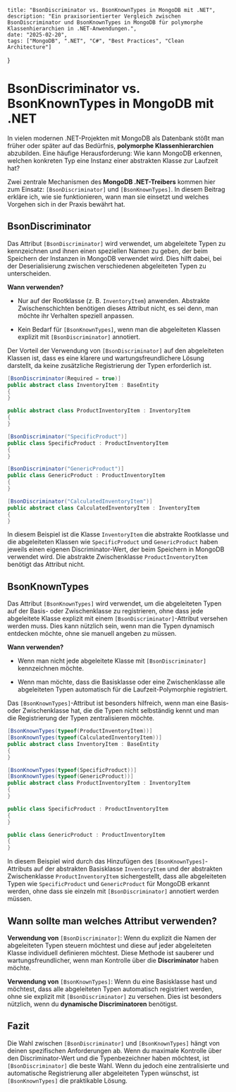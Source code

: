     title: "BsonDiscriminator vs. BsonKnownTypes in MongoDB mit .NET",
    description: "Ein praxisorientierter Vergleich zwischen BsonDiscriminator und BsonKnownTypes in MongoDB für polymorphe Klassenhierarchien in .NET-Anwendungen.",
    date: "2025-02-20",
    tags: ["MongoDB", ".NET", "C#", "Best Practices", "Clean Architecture"]
}

# BsonDiscriminator vs. BsonKnownTypes in MongoDB mit .NET
In vielen modernen .NET-Projekten mit MongoDB als Datenbank stößt man früher oder später auf das Bedürfnis, **polymorphe Klassenhierarchien** abzubilden. Eine häufige Herausforderung: Wie kann MongoDB erkennen, welchen konkreten Typ eine Instanz einer abstrakten Klasse zur Laufzeit hat?

Zwei zentrale Mechanismen des **MongoDB .NET-Treibers** kommen hier zum Einsatz: `[BsonDiscriminator]` und `[BsonKnownTypes]`. In diesem Beitrag erkläre ich, wie sie funktionieren, wann man sie einsetzt und welches Vorgehen sich in der Praxis bewährt hat.

## BsonDiscriminator
Das Attribut `[BsonDiscriminator]` wird verwendet, um abgeleitete Typen zu kennzeichnen und ihnen einen speziellen Namen zu geben, der beim Speichern der Instanzen in MongoDB verwendet wird. Dies hilft dabei, bei der Deserialisierung zwischen verschiedenen abgeleiteten Typen zu unterscheiden.

**Wann verwenden?**
- Nur auf der Rootklasse (z. B. `InventoryItem`) anwenden. Abstrakte Zwischenschichten benötigen dieses Attribut nicht, es sei denn, man möchte ihr Verhalten speziell anpassen.

- Kein Bedarf für `[BsonKnownTypes]`, wenn man die abgeleiteten Klassen explizit mit `[BsonDiscriminator]` annotiert.

Der Vorteil der Verwendung von `[BsonDiscriminator]` auf den abgeleiteten Klassen ist, dass es eine klarere und wartungsfreundlichere Lösung darstellt, da keine zusätzliche Registrierung der Typen erforderlich ist.

```c#
[BsonDiscriminator(Required = true)]
public abstract class InventoryItem : BaseEntity
{
}

public abstract class ProductInventoryItem : InventoryItem
{
}

[BsonDiscriminator("SpecificProduct")]
public class SpecificProduct : ProductInventoryItem
{
}

[BsonDiscriminator("GenericProduct")]
public class GenericProduct : ProductInventoryItem
{
}

[BsonDiscriminator("CalculatedInventoryItem")]
public abstract class CalculatedInventoryItem : InventoryItem
{
}
```
In diesem Beispiel ist die Klasse `InventoryItem` die abstrakte Rootklasse und die abgeleiteten Klassen wie `SpecificProduct` und `GenericProduct` haben jeweils einen eigenen Discriminator-Wert, der beim Speichern in MongoDB verwendet wird. Die abstrakte Zwischenklasse `ProductInventoryItem` benötigt das Attribut nicht.

## BsonKnownTypes
Das Attribut `[BsonKnownTypes]` wird verwendet, um die abgeleiteten Typen auf der Basis- oder Zwischenklasse zu registrieren, ohne dass jede abgeleitete Klasse explizit mit einem `[BsonDiscriminator]`-Attribut versehen werden muss. Dies kann nützlich sein, wenn man die Typen dynamisch entdecken möchte, ohne sie manuell angeben zu müssen.

**Wann verwenden?**
- Wenn man nicht jede abgeleitete Klasse mit `[BsonDiscriminator]` kennzeichnen möchte.

- Wenn man möchte, dass die Basisklasse oder eine Zwischenklasse alle abgeleiteten Typen automatisch für die Laufzeit-Polymorphie registriert.

Das `[BsonKnownTypes]`-Attribut ist besonders hilfreich, wenn man eine Basis- oder Zwischenklasse hat, die die Typen nicht selbständig kennt und man die Registrierung der Typen zentralisieren möchte.

```c#
[BsonKnownTypes(typeof(ProductInventoryItem))]
[BsonKnownTypes(typeof(CalculatedInventoryItem))]
public abstract class InventoryItem : BaseEntity
{
}

[BsonKnownTypes(typeof(SpecificProduct))]
[BsonKnownTypes(typeof(GenericProduct))]
public abstract class ProductInventoryItem : InventoryItem
{
}

public class SpecificProduct : ProductInventoryItem
{
}

public class GenericProduct : ProductInventoryItem
{
}
```

In diesem Beispiel wird durch das Hinzufügen des `[BsonKnownTypes]`-Attributs auf der abstrakten Basisklasse `InventoryItem` und der abstrakten Zwischenklasse `ProductInventoryItem` sichergestellt, dass alle abgeleiteten Typen wie `SpecificProduct` und `GenericProduct` für MongoDB erkannt werden, ohne dass sie einzeln mit `[BsonDiscriminator]` annotiert werden müssen.

## Wann sollte man welches Attribut verwenden?
**Verwendung von** `[BsonDiscriminator]`: Wenn du explizit die Namen der abgeleiteten Typen steuern möchtest und diese auf jeder abgeleiteten Klasse individuell definieren möchtest. Diese Methode ist sauberer und wartungsfreundlicher, wenn man Kontrolle über die **Discriminator** haben möchte.

**Verwendung von** `[BsonKnownTypes]`: Wenn du eine Basisklasse hast und möchtest, dass alle abgeleiteten Typen automatisch registriert werden, ohne sie explizit mit `[BsonDiscriminator]` zu versehen. Dies ist besonders nützlich, wenn du **dynamische Discriminatoren** benötigst.

## Fazit
Die Wahl zwischen `[BsonDiscriminator]` und `[BsonKnownTypes]` hängt von deinen spezifischen Anforderungen ab. Wenn du maximale Kontrolle über den Discriminator-Wert und die Typenbezeichner haben möchtest, ist `[BsonDiscriminator]` die beste Wahl. Wenn du jedoch eine zentralisierte und automatische Registrierung aller abgeleiteten Typen wünschst, ist `[BsonKnownTypes]` die praktikable Lösung.